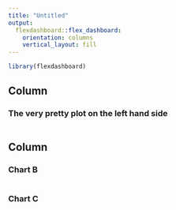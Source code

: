 ```yaml
---
title: "Untitled"
output: 
  flexdashboard::flex_dashboard:
    orientation: columns
    vertical_layout: fill
---
```


```r
library(flexdashboard)
```

Column {data-width=650}
-----------------------------------------------------------------------

### The very pretty plot on the left hand side

```r

```

Column {data-width=350}
-----------------------------------------------------------------------

### Chart B

```r

```

### Chart C

```r

```

